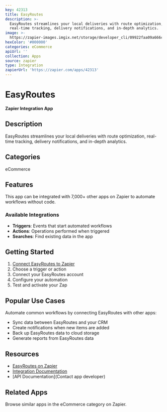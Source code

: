 ```yaml
---
key: 42313
title: EasyRoutes
description: >-
  EasyRoutes streamlines your local deliveries with route optimization,
  real-time tracking, delivery notifications, and in-depth analytics.
image: >-
  https://zapier-images.imgix.net/storage/developer_cli/09922faa09a666c40a01c5373758f491.png?auto=format%2Ccompress&ixlib=python-3.0.0&q=50
hexColor: '#000000'
categories: eCommerce
apiUrl: ''
collection: Apps
source: zapier
type: Integration
zapierUrl: 'https://zapier.com/apps/42313'
---
```

# EasyRoutes

**Zapier Integration App**

## Description

EasyRoutes streamlines your local deliveries with route optimization, real-time tracking, delivery notifications, and in-depth analytics.

## Categories

eCommerce

## Features

This app can be integrated with 7,000+ other apps on Zapier to automate workflows without code.

### Available Integrations

- **Triggers**: Events that start automated workflows
- **Actions**: Operations performed when triggered
- **Searches**: Find existing data in the app

## Getting Started

1. [Connect EasyRoutes to Zapier](https://zapier.com/apps/42313)
2. Choose a trigger or action
3. Connect your EasyRoutes account
4. Configure your automation
5. Test and activate your Zap

## Popular Use Cases

Automate common workflows by connecting EasyRoutes with other apps:

- Sync data between EasyRoutes and your CRM
- Create notifications when new items are added
- Back up EasyRoutes data to cloud storage
- Generate reports from EasyRoutes data

## Resources

- [EasyRoutes on Zapier](https://zapier.com/apps/42313)
- [Integration Documentation](https://zapier.com/apps/42313/integrations)
- [API Documentation](Contact app developer)

## Related Apps

Browse similar apps in the eCommerce category on Zapier.
